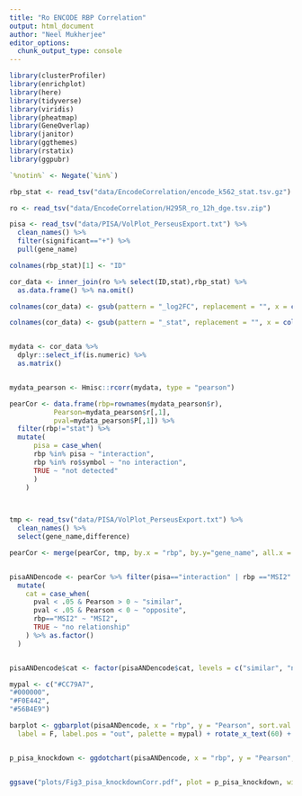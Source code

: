 ```yaml
---
title: "Ro ENCODE RBP Correlation"
output: html_document
author: "Neel Mukherjee"
editor_options: 
  chunk_output_type: console
---
```


```r
library(clusterProfiler)
library(enrichplot)
library(here)
library(tidyverse)
library(viridis)
library(pheatmap)
library(GeneOverlap)
library(janitor)
library(ggthemes)
library(rstatix)
library(ggpubr)

`%notin%` <- Negate(`%in%`)
```

```r

rbp_stat <- read_tsv("data/EncodeCorrelation/encode_k562_stat.tsv.gz")

ro <- read_tsv("data/EncodeCorrelation/H295R_ro_12h_dge.tsv.zip")

pisa <- read_tsv("data/PISA/VolPlot_PerseusExport.txt") %>%
  clean_names() %>%
  filter(significant=="+") %>%
  pull(gene_name)

```

```r
colnames(rbp_stat)[1] <- "ID"

cor_data <- inner_join(ro %>% select(ID,stat),rbp_stat) %>%
  as.data.frame() %>% na.omit()

colnames(cor_data) <- gsub(pattern = "_log2FC", replacement = "", x = colnames(cor_data))  

colnames(cor_data) <- gsub(pattern = "_stat", replacement = "", x = colnames(cor_data))  


mydata <- cor_data %>% 
  dplyr::select_if(is.numeric) %>%
  as.matrix()


mydata_pearson <- Hmisc::rcorr(mydata, type = "pearson")

pearCor <- data.frame(rbp=rownames(mydata_pearson$r),
           Pearson=mydata_pearson$r[,1],
           pval=mydata_pearson$P[,1]) %>% 
  filter(rbp!="stat") %>%
  mutate(
      pisa = case_when(
      rbp %in% pisa ~ "interaction",
      rbp %in% ro$symbol ~ "no interaction",
      TRUE ~ "not detected"
      )
    )
  


tmp <- read_tsv("data/PISA/VolPlot_PerseusExport.txt") %>%
  clean_names() %>% 
  select(gene_name,difference)

pearCor <- merge(pearCor, tmp, by.x = "rbp", by.y="gene_name", all.x = T)


pisaANDencode <- pearCor %>% filter(pisa=="interaction" | rbp =="MSI2" ) %>% 
  mutate(
    cat = case_when(
      pval < .05 & Pearson > 0 ~ "similar",
      pval < .05 & Pearson < 0 ~ "opposite",
      rbp=="MSI2" ~ "MSI2",
      TRUE ~ "no relationship"
    ) %>% as.factor()
  )


pisaANDencode$cat <- factor(pisaANDencode$cat, levels = c("similar", "no relationship", "MSI2", "opposite"))

mypal <- c("#CC79A7",
"#000000",
"#F0E442",
"#56B4E9")

barplot <- ggbarplot(pisaANDencode, x = "rbp", y = "Pearson", sort.val = "desc", sort.by.groups = F, fill = "cat",
  label = F, label.pos = "out", palette = mypal) + rotate_x_text(60) + ylim(-.35,.35)


p_pisa_knockdown <- ggdotchart(pisaANDencode, x = "rbp", y = "Pearson", sorting = "descending", add = "segments", color = "cat", palette = mypal, dot.size = 3) +  ylim(-.37,.37) + geom_hline(yintercept = 0, linetype = 2, color = "lightgray") + xlab("") + ylab("Correlation") + theme(legend.position="none")


ggsave("plots/Fig3_pisa_knockdownCorr.pdf", plot = p_pisa_knockdown, width = 4, height = 3)

```


